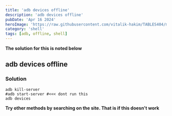```yaml
---
title: 'adb devices offline'
description: 'adb devices offline'
pubDate: 'Apr 16 2024'
heroImage: 'https://raw.githubusercontent.com/vitalik-hakim/TABLES404/main/error_b/SHELL.jpg'
category: 'shell'
tags: [adb, offline, shell]
---
```


**The solution for this is noted below**

## adb devices offline

### Solution

```shell
adb kill-server
#adb start-server #<<< dont run this
adb devices
```

**Try other methods by searching on the site. That is if this doesn't work**

